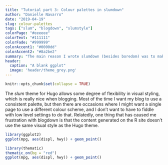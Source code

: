 ```yaml
---
title: "Tutorial part 3: Colour palettes in slumdown"
author: "Danielle Navarro"
date: "2019-04-19"
slug: colour-palettes
tags: ["slum", "blogdown", "slumstyle"]
colorPage: "#eeeeee"
colorText: "#111111"
colorFade: "#999999"
colorAccent1: "#0000dd"
colorAccent2: "#8a2be2"
summary: "The main reason I wrote slumdown (besides boredom) was to make it easy to  include user-defined colours palettes in blogdown, and expose those palettes to R so that (for instance) plots can be drawn in a style that matches the blog style. This tutorial introduces this palette system."
header:
  caption: "A blank ggplot"
  image: 'header/theme_grey.png'
---
```


```r
knitr::opts_chunk$set(collapse = TRUE)
```



The *slum* theme for Hugo allows some degree of flexibility in visual styling, which is really nice when blogging. Most of the time I want my blog to use a consistent palette, but then there are occasions where I might want a single page to use a different colour scheme, and I don't want to have to fiddle with low level settings to do that. Relatedly, one thing that has caused me frustration with blogdown is that the content generated on the R site doesn't use the same visual style as the Hugo theme. 

```r
library(ggplot2)
ggplot(mpg, aes(displ, hwy)) + geom_point() 
```

```r
library(thematic)
thematic_on(bg = "red")
ggplot(mpg, aes(displ, hwy)) + geom_point() 
```

